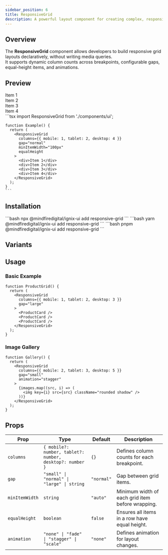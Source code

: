 ```yaml
---
sidebar_position: 6
title: ResponsiveGrid
description: A powerful layout component for creating complex, responsive grids declaratively without media queries.
---
```



## Overview

The **ResponsiveGrid** component allows developers to build responsive grid layouts declaratively, without writing media queries.  
It supports dynamic column counts across breakpoints, configurable gaps, equal-height items, and animations.

## Preview

<Tabs defaultValue="preview">
  <TabItem value="preview" label="Preview" default>
    <div className="p-4 border rounded-lg">
      <ResponsiveGrid 
        columns={{ mobile: 1, tablet: 2, desktop: 4 }}
        gap="normal"
        minItemWidth="100px"
        equalHeight
      >
        <div className="bg-red-500 text-white p-4 rounded">Item 1</div>
        <div className="bg-blue-500 text-white p-4 rounded">Item 2</div>
        <div className="bg-green-500 text-white p-4 rounded">Item 3</div>
        <div className="bg-purple-500 text-white p-4 rounded">Item 4</div>
      </ResponsiveGrid>
    </div>
  </TabItem>
  <TabItem value="code" label="Code">
    ```tsx
    import ResponsiveGrid from './components/ui';

    function Example() {
      return (
        <ResponsiveGrid 
          columns={{ mobile: 1, tablet: 2, desktop: 4 }}
          gap="normal"
          minItemWidth="100px"
          equalHeight
        >
          <div>Item 1</div>
          <div>Item 2</div>
          <div>Item 3</div>
          <div>Item 4</div>
        </ResponsiveGrid>
      );
    }
    ```
  </TabItem>
</Tabs>

## Installation

<Tabs>
  <TabItem value="npm" label="npm" default>
    ```bash
    npx @mindfiredigital/ignix-ui add responsive-grid
    ```
  </TabItem>
  <TabItem value="yarn" label="Yarn">
    ```bash
    yarn @mindfiredigital/ignix-ui add responsive-grid
    ```
  </TabItem>
  <TabItem value="pnpm" label="pnpm">
    ```bash
    pnpm @mindfiredigital/ignix-ui add responsive-grid
    ```
  </TabItem>
</Tabs>

## Variants


<ResponsiveGridDemo />


## Usage

### Basic Example

```tsx
function ProductGrid() {
  return (
    <ResponsiveGrid 
      columns={{ mobile: 1, tablet: 2, desktop: 3 }}
      gap="large"
    >
      <ProductCard />
      <ProductCard />
      <ProductCard />
    </ResponsiveGrid>
  );
}
```

### Image Gallery

```tsx
function Gallery() {
  return (
    <ResponsiveGrid 
      columns={{ mobile: 2, tablet: 3, desktop: 5 }}
      gap="small"
      animation="stagger"
    >
      {images.map((src, i) => (
        <img key={i} src={src} className="rounded shadow" />
      ))}
    </ResponsiveGrid>
  );
}
```

## Props

| Prop          | Type                                                                 | Default   | Description                                                                 |
|---------------|----------------------------------------------------------------------|-----------|-----------------------------------------------------------------------------|
| `columns`     | `{ mobile?: number, tablet?: number, desktop?: number }`             | `{}`      | Defines column counts for each breakpoint.                                  |
| `gap`         | `"small" \| "normal" \| "large" \| string`                           | `"normal"`| Gap between grid items.                                                     |
| `minItemWidth`| `string`                                                             | `"auto"`  | Minimum width of each grid item before wrapping.                            |
| `equalHeight` | `boolean`                                                            | `false`   | Ensures all items in a row have equal height.                               |
| `animation`   | `"none" \| "fade" \| "stagger" \| "scale"`                           | `"none"`  | Defines animation for layout changes.                                       |
